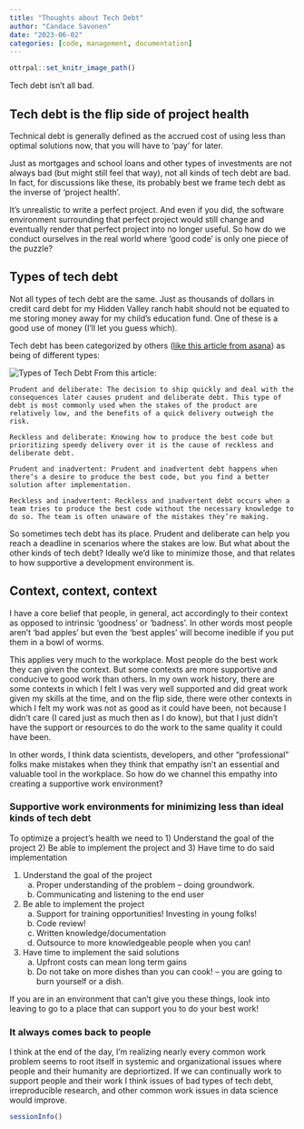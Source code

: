 ```yaml
---
title: "Thoughts about Tech Debt"
author: "Candace Savonen"
date: "2023-06-02"
categories: [code, management, documentation]
---
```


```r
ottrpal::set_knitr_image_path()
```

Tech debt isn't all bad. 

## Tech debt is the flip side of project health

Technical debt is generally defined as the accrued cost of using less than optimal solutions now, that you will have to 'pay' for later. 

Just as mortgages and school loans and other types of investments are not always bad (but might still feel that way), not all kinds of tech debt are bad. In fact, for discussions like these, its probably best we frame tech debt as the inverse of 'project health'. 

It's unrealistic to write a perfect project. And even if you did, the software environment surrounding that perfect project would still change and eventually render that perfect project into no longer useful. So how do we conduct ourselves in the real world where 'good code' is only one piece of the puzzle? 

## Types of tech debt

Not all types of tech debt are the same. Just as thousands of dollars in credit card debt for my Hidden Valley ranch habit should not be equated to me storing money away for my child's education fund. One of these is a good use of money (I'll let you guess which). 

Tech debt has been categorized by others ([like this article from asana](https://asana.com/resources/technical-debt)) as being of different types: 

![Types of Tech Debt](resources/images/tech-debt-types.png)
From this article: 

```
Prudent and deliberate: The decision to ship quickly and deal with the consequences later causes prudent and deliberate debt. This type of debt is most commonly used when the stakes of the product are relatively low, and the benefits of a quick delivery outweigh the risk. 

Reckless and deliberate: Knowing how to produce the best code but prioritizing speedy delivery over it is the cause of reckless and deliberate debt.

Prudent and inadvertent: Prudent and inadvertent debt happens when there’s a desire to produce the best code, but you find a better solution after implementation. 

Reckless and inadvertent: Reckless and inadvertent debt occurs when a team tries to produce the best code without the necessary knowledge to do so. The team is often unaware of the mistakes they’re making. 
```

So sometimes tech debt has its place. Prudent and deliberate can help you reach a deadline in scenarios where the stakes are low. But what about the other kinds of tech debt? Ideally we'd like to minimize those, and that relates to how supportive a development environment is. 

## Context, context, context

I have a core belief that people, in general, act accordingly to their context as opposed to intrinsic 'goodness' or 'badness'. In other words most people aren't 'bad apples' but even the 'best apples' will become inedible if you put them in a bowl of worms. 

This applies very much to the workplace. Most people do the best work they can given the context. But some contexts are more supportive and conducive to good work than others. In my own work history, there are some contexts in which I felt I was very well supported and did great work given my skills at the time, and on the flip side, there were other contexts in which I felt my work was not as good as it could have been, not because I didn't care (I cared just as much then as I do know), but that I just didn't have the support or resources to do the work to the same quality it could have been.

In other words, I think data scientists, developers, and other "professional" folks make mistakes when they think that empathy isn't an essential and valuable tool in the workplace. So how do we channel this empathy into creating a supportive work environment? 

### Supportive work environments for minimizing less than ideal kinds of tech debt

To optimize a project's health we need to 1) Understand the goal of the project 2) Be able to implement the project and 3) Have time to do said implementation

1. Understand the goal of the project
   a. Proper understanding of the problem -- doing groundwork. 
   b. Communicating and listening to the end user
2. Be able to implement the project
   a. Support for training opportunities! Investing in young folks! 
   b. Code review!
   c. Written knowledge/documentation 
   d. Outsource to more knowledgeable people when you can!
3. Have time to implement the said solutions
   a. Upfront costs can mean long term gains 
   b. Do not take on more dishes than you can cook! -- you are going to burn yourself or a dish. 

If you are in an environment that can't give you these things, look into leaving to go to a place that can support you to do your best work!

### It always comes back to people

I think at the end of the day, I'm realizing nearly every common work problem seems to root itself in systemic and organizational issues where people and their humanity are depriortized. If we can continually work to support people and their work I think issues of bad types of tech debt, irreproducible research, and other common work issues in data science would improve.  

```r
sessionInfo()
```